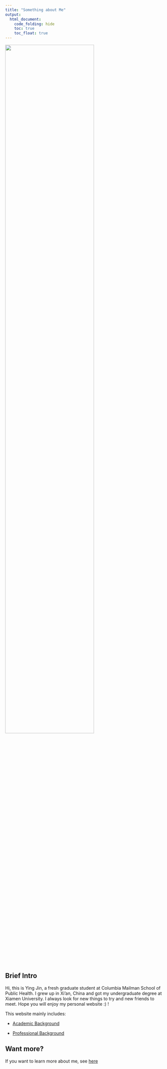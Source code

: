 ```yaml
---
title: "Something about Me"
output: 
  html_document:
    code_folding: hide
    toc: true
    toc_float: true
---
```


<img src="pics/me.jpg" style="width:75%">

## Brief Intro

Hi, this is Ying Jin, a fresh graduate student at Columbia Mailman School of Public Health. I grew up in Xi'an, China and got my undergraduate degree at Xiamen University. I always look for new things to try  and new friends to meet. Hope you will enjoy my personal website :) !

This website mainly includes:

* [Academic Background](acd_bg.html)

* [Professional Background](pro_bg.html)

## Want more?

If you want to learn more about me, see [here](other_info.html)